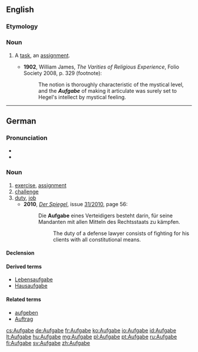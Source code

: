 ==English==

===Etymology===
{{borrowing|de|Aufgabe}}

===Noun===
{{en-noun|pl2=Aufgaben}}

# {{psychology}} A [[task]], an [[assignment]].
#* '''1902''', William James, ''The Varities of Religious Experience'', Folio Society 2008, p. 329 (footnote):
#*: The notion is thoroughly characteristic of the mystical level, and the '''''Aufgabe''''' of making it articulate was surely set to Hegel's intellect by mystical feeling.

----

==German==
{{wikipedia|lang=de}}

===Pronunciation===
* {{IPA|/ˈʔaʊ̯fɡaːbə/|lang=de}}
* {{audio|De-at-Aufgabe.ogg|Audio (Austria)}}

===Noun===
{{de-noun|g=f|plural=Aufgaben}}

# [[exercise]], [[assignment]]
# [[challenge]]
# [[duty]], [[job]]
#* '''2010''', ''[[w:Der Spiegel|Der Spiegel]]'', issue [http://www.spiegel.de/spiegel/print/index-2010-31.html 31/2010], page 56:
#*: Die '''Aufgabe''' eines Verteidigers besteht darin, für seine Mandanten mit allen Mitteln des Rechtsstaats zu kämpfen.
#*:: The duty of a defense lawyer consists of fighting for his clients with all constitutional means.

====Declension====
{{de-noun-f|n}}

====Derived terms====
* [[Lebensaufgabe]] {{f}}
* [[Hausaufgabe]] {{f}}

====Related terms====
* [[aufgeben]]
* [[Auftrag]] {{m}}

[[cs:Aufgabe]]
[[de:Aufgabe]]
[[fr:Aufgabe]]
[[ko:Aufgabe]]
[[io:Aufgabe]]
[[id:Aufgabe]]
[[lt:Aufgabe]]
[[hu:Aufgabe]]
[[mg:Aufgabe]]
[[pl:Aufgabe]]
[[pt:Aufgabe]]
[[ru:Aufgabe]]
[[fi:Aufgabe]]
[[sv:Aufgabe]]
[[zh:Aufgabe]]